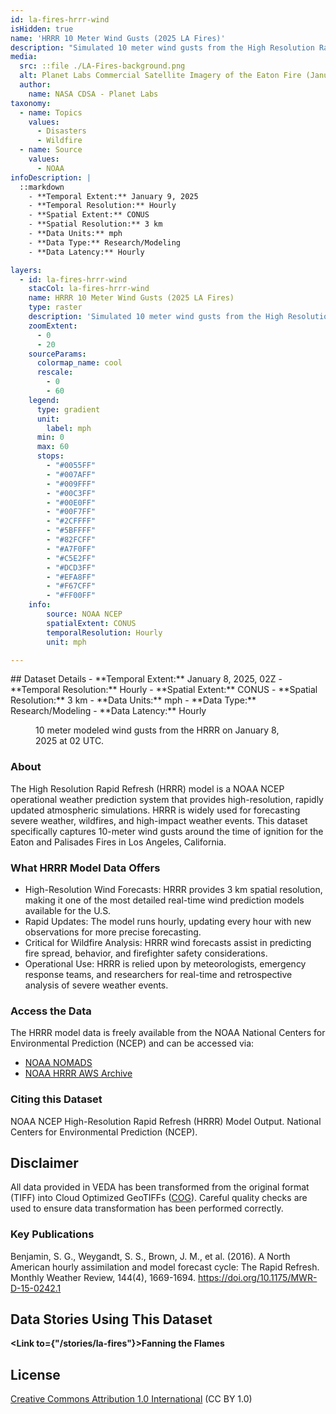 ```yaml
---
id: la-fires-hrrr-wind
isHidden: true
name: 'HRRR 10 Meter Wind Gusts (2025 LA Fires)'
description: "Simulated 10 meter wind gusts from the High Resolution Rapid Refresh (HRRR) at 02Z on January 8, 2025, around the time that the Eaton Fire ignited. The Palisades Fire had just been ignited earlier that day."
media:
  src: ::file ./LA-Fires-background.png
  alt: Planet Labs Commercial Satellite Imagery of the Eaton Fire (January 9, 2025).
  author:
    name: NASA CDSA - Planet Labs
taxonomy:
  - name: Topics
    values:
      - Disasters
      - Wildfire
  - name: Source
    values:
      - NOAA
infoDescription: |
  ::markdown
    - **Temporal Extent:** January 9, 2025
    - **Temporal Resolution:** Hourly
    - **Spatial Extent:** CONUS
    - **Spatial Resolution:** 3 km
    - **Data Units:** mph
    - **Data Type:** Research/Modeling
    - **Data Latency:** Hourly

layers:
  - id: la-fires-hrrr-wind
    stacCol: la-fires-hrrr-wind
    name: HRRR 10 Meter Wind Gusts (2025 LA Fires)
    type: raster
    description: 'Simulated 10 meter wind gusts from the High Resolution Rapid Refresh (HRRR) at 02Z on January 8, 2025, around the time that the Eaton Fire ignited. The Palisades Fire had just been ignited earlier that day.'
    zoomExtent:
      - 0
      - 20
    sourceParams:
      colormap_name: cool    
      rescale:
        - 0
        - 60
    legend:
      type: gradient
      unit:
        label: mph
      min: 0
      max: 60
      stops: 
        - "#0055FF" 
        - "#007AFF"
        - "#009FFF"
        - "#00C3FF"
        - "#00E0FF"
        - "#00F7FF"
        - "#2CFFFF"
        - "#5BFFFF"
        - "#82FCFF"
        - "#A7F0FF"
        - "#C5E2FF"
        - "#DCD3FF"
        - "#EFA8FF"
        - "#F67CFF"
        - "#FF00FF" 
    info:
        source: NOAA NCEP
        spatialExtent: CONUS
        temporalResolution: Hourly
        unit: mph

---
```


<Block>
  <Prose>
  ## Dataset Details
  - **Temporal Extent:** January 8, 2025, 02Z
  - **Temporal Resolution:** Hourly
  - **Spatial Extent:** CONUS
  - **Spatial Resolution:** 3 km
  - **Data Units:** mph
  - **Data Type:** Research/Modeling
  - **Data Latency:** Hourly
  </Prose>
<Figure>
  <Map
    datasetId='la-fires-hrrr-wind'
    layerId='la-fires-hrrr-wind'
    dateTime='2025-01-08'
    zoom={7.25}
    center={[-118.1041, 34.1966]}
  />
  <Caption
    attrAuthor='NASA'
    attrUrl='https://nasa.gov/'
  >
    10 meter modeled wind gusts from the HRRR on January 8, 2025 at 02 UTC.
  </Caption>
</Figure>
</Block>

<Block>
  <Prose>

  ### About

  The High Resolution Rapid Refresh (HRRR) model is a NOAA NCEP operational weather prediction system that provides high-resolution, rapidly updated atmospheric simulations. HRRR is widely used for forecasting severe weather, wildfires, and high-impact weather events. This dataset specifically captures 10-meter wind gusts around the time of ignition for the Eaton and Palisades Fires in Los Angeles, California.
  
  </Prose>
</Block>

<Block>
  
  <Prose>

  ### What HRRR Model Data Offers

  * High-Resolution Wind Forecasts: HRRR provides 3 km spatial resolution, making it one of the most detailed real-time wind prediction models available for the U.S.
  * Rapid Updates: The model runs hourly, updating every hour with new observations for more precise forecasting.
  * Critical for Wildfire Analysis: HRRR wind forecasts assist in predicting fire spread, behavior, and firefighter safety considerations.
  * Operational Use: HRRR is relied upon by meteorologists, emergency response teams, and researchers for real-time and retrospective analysis of severe weather events.
  </Prose>
</Block>

<Block>
  <Prose>
  
  ### Access the Data

  The HRRR model data is freely available from the NOAA National Centers for Environmental Prediction (NCEP) and can be accessed via:
  
  * [NOAA NOMADS](https://nomads.ncep.noaa.gov/)
  * [NOAA HRRR AWS Archive](https://registry.opendata.aws/noaa-hrrr-pds/)

  </Prose>
</Block>

<Block>
  <Prose>
    
  ### Citing this Dataset

  NOAA NCEP High-Resolution Rapid Refresh (HRRR) Model Output. National Centers for Environmental Prediction (NCEP).

  </Prose>
</Block>

<Block>
  <Prose>
  
  ## Disclaimer

  All data provided in VEDA has been transformed from the original format (TIFF) into Cloud Optimized GeoTIFFs ([COG](https://www.cogeo.org)). Careful quality checks are used to ensure data transformation has been performed correctly.  
  
  </Prose>
</Block>

<Block>
  <Prose>

  ### Key Publications
  
  Benjamin, S. G., Weygandt, S. S., Brown, J. M., et al. (2016). A North American hourly assimilation and model forecast cycle: The Rapid Refresh. Monthly Weather Review, 144(4), 1669-1694. https://doi.org/10.1175/MWR-D-15-0242.1
  
  </Prose>
</Block>

<Block>
  <Prose>
  
  ## Data Stories Using This Dataset
  
  **<Link to={"/stories/la-fires"}>Fanning the Flames</Link>**

  </Prose>
</Block>

<Block>
  <Prose>
  
  ## License
  
  [Creative Commons Attribution 1.0 International](https://creativecommons.org/publicdomain/zero/1.0/legalcode) (CC BY 1.0)

  </Prose>
</Block>

